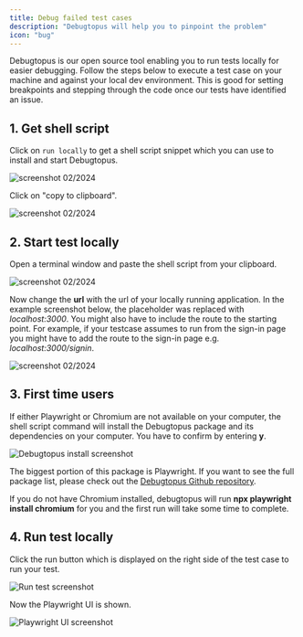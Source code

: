```yaml
---
title: Debug failed test cases
description: "Debugtopus will help you to pinpoint the problem"
icon: "bug"
---
```


Debugtopus is our open source tool enabling you to run tests locally for easier debugging. Follow the steps below to
execute a test case on your machine and against your local dev environment. This is good for setting breakpoints and
stepping through the code once our tests have identified an issue.

## 1. Get shell script

Click on `run locally` to get a shell script snippet which you can use to install and start Debugtopus.

<Frame caption="screenshot 02/2024">
  <img src="images/test-result-failure.png" alt="screenshot 02/2024" />
</Frame>

Click on "copy to clipboard".

<Frame caption="screenshot 02/2024">
  <img src="images/screenshot-run-locally.png" alt="screenshot 02/2024" />
</Frame>

## 2. Start test locally

Open a terminal window and paste the shell script from your clipboard.

<Frame caption="screenshot 02/2024">
  <img
    src="images/Terminal-run-locally-npx-command-pasted.png"
    alt="screenshot 02/2024"
  />
</Frame>

Now change the **url** with the url of your locally running application. In the example screenshot below,
the placeholder was replaced with _localhost:3000_. You might also have to include the route to the starting point.
For example, if your testcase assumes to run from the sign-in page you might have to add the route to the sign-in page
e.g. _localhost:3000/signin_.

<Frame caption="screenshot 02/2024">
  <img
    src="images/Terminal-run-locally-npx-command-url-adjusted.png"
    alt="screenshot 02/2024"
  />
</Frame>

## 3. First time users

If either Playwright or Chromium are not available on your computer, the shell script command will install
the Debugtopus package and its dependencies on your computer. You have to confirm by entering **y**.

<Frame caption="Install Debugtopus">
  <img
    src="images/Debugtopus-install.png"
    alt="Debugtopus install screenshot"
  />
</Frame>

The biggest portion of this package is Playwright. If you want to see the full package list, please check out
the [Debugtopus Github repository](https://github.com/OctoMind-dev/debugtopus).

If you do not have Chromium installed, debugtopus will run **npx playwright install chromium** for you and the
first run will take some time to complete.

## 4. Run test locally

Click the run button which is displayed on the right side of the test case to run your test.

<Frame caption="Run test">
  <img src="images/Playwright-run-testcase.png" alt="Run test screenshot" />
</Frame>

Now the Playwright UI is shown.

<Frame caption="Playwright UI screenshot">
  <img
    src="images/Trace-viewer-screenshot-082023.png"
    alt="Playwright UI screenshot"
  />
</Frame>
